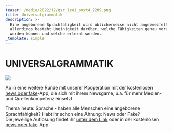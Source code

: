 ```yaml
---
teaser: /media/2022/12/gsr_1zu1_post4_2209.png
title: Universalgrammatik
description: >-
  Eine angeborene Sprachfähigkeit wird üblicherweise nicht angezweifelt,
  allerdings besteht Uneinigkeit darüber, welche Fähigkeiten genau vorausgesetzt
  werden können und welche erlernt werden.
_template: simple
---
```


# UNIVERSALGRAMMATIK

![](/media/2022/12/gsr_1zu1_post4_2209.png)

Ab in eine weitere Runde mit unserer Kooperation mit der kostenlosen [news.oder.fake](https://www.facebook.com/newsoderfake?__cft__%5B0%5D=AZWdrdrDvONCWEvrKs4KkAkmS428e05o2gn__-pBQKRqNVfX97BQ1vZHshtM6WDpNvf8E3VzGLH31x0shbT7ZXuy_UXocLGx1W0a4Bp1Aq6o2L4LTMQ129fpbDhOBTtdA2rXzi3NhclNm1KxboBBoa8azBWs5Dw4scI_Z2aUGm5NRliNjrNiLCxWFKAPxsuD-5O8WBGygk0YPUCeyCKgBFv6&__tn__=-%5DK-R)-App, die sich mit ihrem Newsgame, u.a. für mehr Medien- und Quellenkompetenz einsetzt.

Thema heute: Sprache - haben alle Menschen eine angeborene Sprachfähigkeit? Habt ihr schon eine Ahnung: News oder Fake?  
Die jeweilige Auflösung findet ihr [unter dem Link](https://headline.newsoderfake.de/universalgrammatik-chomsky-5SQRxB?fbclid=IwAR0PWcWMrBLB-0uKyzIt-LHUwZV0q3Dcs2xjv-UUBhnL1Ux5ZslxFeagypk) oder in der kostenlosen [news.oder.fake](https://www.facebook.com/newsoderfake?__cft__%5B0%5D=AZWdrdrDvONCWEvrKs4KkAkmS428e05o2gn__-pBQKRqNVfX97BQ1vZHshtM6WDpNvf8E3VzGLH31x0shbT7ZXuy_UXocLGx1W0a4Bp1Aq6o2L4LTMQ129fpbDhOBTtdA2rXzi3NhclNm1KxboBBoa8azBWs5Dw4scI_Z2aUGm5NRliNjrNiLCxWFKAPxsuD-5O8WBGygk0YPUCeyCKgBFv6&__tn__=-%5DK-R)-App.
